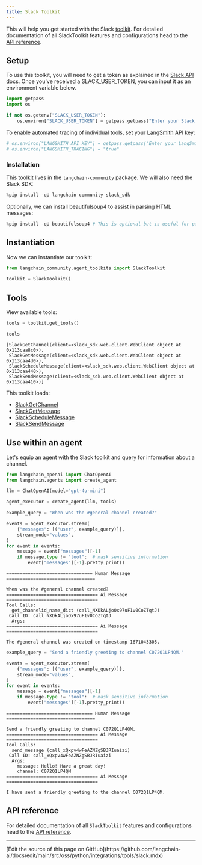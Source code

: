 ```yaml
---
title: Slack Toolkit
---
```


This will help you get started with the Slack [toolkit](/oss/python/langchain/tools#toolkits). For detailed documentation of all SlackToolkit features and configurations head to the [API reference](https://python.langchain.com/api_reference/community/agent_toolkits/langchain_community.agent_toolkits.slack.toolkit.SlackToolkit.html).

## Setup

To use this toolkit, you will need to get a token as explained in the [Slack API docs](https://api.slack.com/tutorials/tracks/getting-a-token). Once you've received a SLACK_USER_TOKEN, you can input it as an environment variable below.

```python
import getpass
import os

if not os.getenv("SLACK_USER_TOKEN"):
    os.environ["SLACK_USER_TOKEN"] = getpass.getpass("Enter your Slack user token: ")
```

To enable automated tracing of individual tools, set your [LangSmith](https://docs.smith.langchain.com/) API key:

```python
# os.environ["LANGSMITH_API_KEY"] = getpass.getpass("Enter your LangSmith API key: ")
# os.environ["LANGSMITH_TRACING"] = "true"
```

### Installation

This toolkit lives in the `langchain-community` package. We will also need the Slack SDK:

```python
%pip install -qU langchain-community slack_sdk
```

Optionally, we can install beautifulsoup4 to assist in parsing HTML messages:

```python
%pip install -qU beautifulsoup4 # This is optional but is useful for parsing HTML messages
```

## Instantiation

Now we can instantiate our toolkit:

```python
from langchain_community.agent_toolkits import SlackToolkit

toolkit = SlackToolkit()
```

## Tools

View available tools:

```python
tools = toolkit.get_tools()

tools
```

```output
[SlackGetChannel(client=<slack_sdk.web.client.WebClient object at 0x113caa8c0>),
 SlackGetMessage(client=<slack_sdk.web.client.WebClient object at 0x113caa4d0>),
 SlackScheduleMessage(client=<slack_sdk.web.client.WebClient object at 0x113caa440>),
 SlackSendMessage(client=<slack_sdk.web.client.WebClient object at 0x113caa410>)]
```

This toolkit loads:

- [SlackGetChannel](https://python.langchain.com/api_reference/community/tools/langchain_community.tools.slack.get_channel.SlackGetChannel.html)
- [SlackGetMessage](https://python.langchain.com/api_reference/community/tools/langchain_community.tools.slack.get_message.SlackGetMessage.html)
- [SlackScheduleMessage](https://python.langchain.com/api_reference/community/tools/langchain_community.tools.slack.schedule_message.SlackScheduleMessage.html)
- [SlackSendMessage](https://python.langchain.com/api_reference/community/tools/langchain_community.tools.slack.send_message.SlackSendMessage.html)

## Use within an agent

Let's equip an agent with the Slack toolkit and query for information about a channel.

```python
from langchain_openai import ChatOpenAI
from langchain.agents import create_agent

llm = ChatOpenAI(model="gpt-4o-mini")

agent_executor = create_agent(llm, tools)
```

```python
example_query = "When was the #general channel created?"

events = agent_executor.stream(
    {"messages": [("user", example_query)]},
    stream_mode="values",
)
for event in events:
    message = event["messages"][-1]
    if message.type != "tool":  # mask sensitive information
        event["messages"][-1].pretty_print()
```

```output
================================ Human Message =================================

When was the #general channel created?
================================== Ai Message ==================================
Tool Calls:
  get_channelid_name_dict (call_NXDkALjoOx97uF1v0CoZTqtJ)
 Call ID: call_NXDkALjoOx97uF1v0CoZTqtJ
  Args:
================================== Ai Message ==================================

The #general channel was created on timestamp 1671043305.
```

```python
example_query = "Send a friendly greeting to channel C072Q1LP4QM."

events = agent_executor.stream(
    {"messages": [("user", example_query)]},
    stream_mode="values",
)
for event in events:
    message = event["messages"][-1]
    if message.type != "tool":  # mask sensitive information
        event["messages"][-1].pretty_print()
```

```output
================================ Human Message =================================

Send a friendly greeting to channel C072Q1LP4QM.
================================== Ai Message ==================================
Tool Calls:
  send_message (call_xQxpv4wFeAZNZgSBJRIuaizi)
 Call ID: call_xQxpv4wFeAZNZgSBJRIuaizi
  Args:
    message: Hello! Have a great day!
    channel: C072Q1LP4QM
================================== Ai Message ==================================

I have sent a friendly greeting to the channel C072Q1LP4QM.
```

## API reference

For detailed documentation of all `SlackToolkit` features and configurations head to the [API reference](https://python.langchain.com/api_reference/community/agent_toolkits/langchain_community.agent_toolkits.slack.toolkit.SlackToolkit.html).

---

<Callout icon="pen-to-square" iconType="regular">
  [Edit the source of this page on GitHub](https://github.com/langchain-ai/docs/edit/main/src/oss/python/integrations/tools/slack.mdx)
</Callout>
